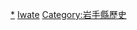 {{Template:Category:日本都道府縣的行政區劃 (廢除)|岩手縣}}

[[Category:岩手縣的市町村|*]]
[[Category:日本已廢除的市町村|Iwate]]
[[Category:岩手縣歷史|Category:岩手縣歷史]]
